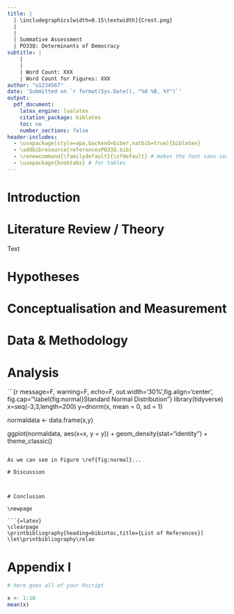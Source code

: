 ```yaml
---
title: |
  | \includegraphics[width=0.15\textwidth]{Crest.png}
  |
  |
  | Summative Assessment
  | PO33Q: Determinants of Democracy
subtitle: |
    |
    |
    | Word Count: XXX
    | Word Count for Figures: XXX
author: "u1234567"
date: 'Submitted on `r format(Sys.Date(), "%d %B, %Y")`'
output: 
  pdf_document:
    latex_engine: lualatex
    citation_package: biblatex
    toc: no
    number_sections: false
header-includes:  
  - \usepackage[style=apa,backend=biber,natbib=true]{biblatex}
  - \addbibresource{referencesPO33Q.bib}
  - \renewcommand{\familydefault}{\sfdefault} # makes the font sans serif
  - \usepackage{booktabs} # for tables
---
```


\thispagestyle{empty}
\vfill
\centering
\includegraphics[width=0.25\textwidth]{Warwick.png}

\newpage
```{=latex}
\pagenumbering{roman}
\setcounter{tocdepth}{4}
\tableofcontents
```

\newpage

\listoffigures
\listoftables
\newpage
\pagenumbering{arabic}
\setcounter{page}{1}

# Introduction

# Literature Review / Theory

Text \citep{prz:2000}

# Hypotheses

# Conceptualisation and Measurement

\begin{table}[h]
\fontsize{8}{10}\selectfont
\centering
\begin{tabular}{lll}
        &  \\[-1.8ex] \toprule\hline
        &  \\[-1.8ex]
Concept                 &  Attribute                        &   Variable                        \\

\hline
        &  \\[-1.2ex]

\multicolumn{2}{l}{\textbf{Dependent Variable}}     &                           \\

\addlinespace
Democracy       &   Participation     &   \citep{boix:2022}  \\
                &   Contestation      &                   \\

\addlinespace
\addlinespace

\multicolumn{2}{l}{\textbf{Independent Variables}}          &                           \\

\addlinespace
Economic Development  &     Wealth    & per capita GDP    \\
                      &     Growth    & per capita GDP growth \\
\addlinespace
Social Development    &     Health    & life expectancy at birth \\
                      &     Education & primary school enrolment \\
                      &     Urbanisation  & \% of population living in cities \\
\hline\bottomrule
& \\[-1.8ex] 
\end{tabular}
\caption{Conceptualisation and Mesasurement}
\end{table}

# Data & Methodology

# Analysis

```{r message=F, warning=F, echo=F, out.width='30%',fig.align='center', fig.cap="\\label{fig:normal}Standard Normal Distribution"}
library(tidyverse)
x=seq(-3,3,length=200)
y=dnorm(x, mean = 0, sd = 1)

normaldata <- data.frame(x,y)

ggplot(normaldata, aes(x=x, y = y)) + 
  geom_density(stat="identity") +
  theme_classic() 
```

As we can see in Figure \ref{fig:normal}...

# Discussion



# Conclusion

\newpage

```{=latex}
\clearpage
\printbibliography[heading=bibintoc,title={List of References}]
\let\printbibliography\relax
```

\newpage

# Appendix I {.unnumbered}

```r
# here goes all of your Rscript

x <- 1:10
mean(x)
```
